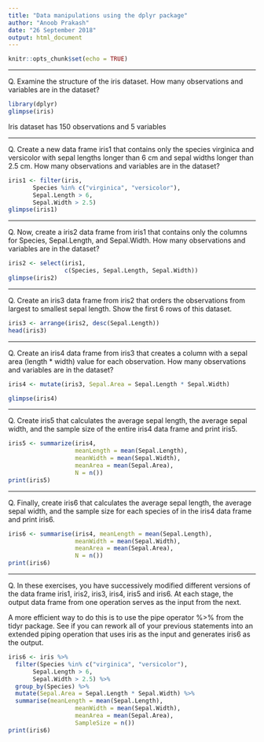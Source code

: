 ```yaml
---
title: "Data manipulations using the dplyr package"
author: "Anoob Prakash"
date: "26 September 2018"
output: html_document
---
```

```r
knitr::opts_chunk$set(echo = TRUE)
```
***

Q. Examine the structure of the iris dataset. How many observations and variables are in the dataset?

```r
library(dplyr)
glimpse(iris)

```
Iris dataset has 150 observations and 5 variables  

***  
Q. Create a new data frame iris1 that contains only the species virginica and versicolor with sepal lengths longer than 6 cm and sepal widths longer than 2.5 cm. How many observations and variables are in the dataset?  
```r
iris1 <- filter(iris, 
       Species %in% c("virginica", "versicolor"), 
       Sepal.Length > 6,
       Sepal.Width > 2.5)
glimpse(iris1)
```
***

Q. Now, create a iris2 data frame from iris1 that contains only the columns for Species, Sepal.Length, and Sepal.Width. How many observations and variables are in the dataset?

```r
iris2 <- select(iris1, 
                c(Species, Sepal.Length, Sepal.Width))
glimpse(iris2) 
```
***

Q. Create an iris3 data frame from iris2 that orders the observations from largest to smallest sepal length. Show the first 6 rows of this dataset.

```r
iris3 <- arrange(iris2, desc(Sepal.Length))
head(iris3) 
```
***

Q. Create an iris4 data frame from iris3 that creates a column with a sepal area (length * width) value for each observation. How many observations and variables are in the dataset?

```r
iris4 <- mutate(iris3, Sepal.Area = Sepal.Length * Sepal.Width)

glimpse(iris4)
```
***
Q. Create iris5 that calculates the average sepal length, the average sepal width, and the sample size of the entire iris4 data frame and print iris5.

```r
iris5 <- summarize(iris4, 
                   meanLength = mean(Sepal.Length), 
                   meanWidth = mean(Sepal.Width), 
                   meanArea = mean(Sepal.Area), 
                   N = n()) 
print(iris5)
```
***
Q. Finally, create iris6 that calculates the average sepal length, the average sepal width, and the sample size for each species of in the iris4 data frame and print iris6.
```r
iris6 <- summarise(iris4, meanLength = mean(Sepal.Length), 
                   meanWidth = mean(Sepal.Width), 
                   meanArea = mean(Sepal.Area), 
                   N = n())
print(iris6)
```
***
Q. In these exercises, you have successively modified different versions of the data frame iris1, iris2, iris3, iris4, iris5 and iris6. At each stage, the output data frame from one operation serves as the input from the next.

A more efficient way to do this is to use the pipe operator %>% from the tidyr package. See if you can rework all of your previous statements into an extended piping operation that uses iris as the input and generates iris6 as the output.

```r
iris6 <- iris %>%
  filter(Species %in% c("virginica", "versicolor"), 
       Sepal.Length > 6,
       Sepal.Width > 2.5) %>%
  group_by(Species) %>%
  mutate(Sepal.Area = Sepal.Length * Sepal.Width) %>%
  summarise(meanLength = mean(Sepal.Length), 
                   meanWidth = mean(Sepal.Width), 
                   meanArea = mean(Sepal.Area), 
                   SampleSize = n())
print(iris6)
```